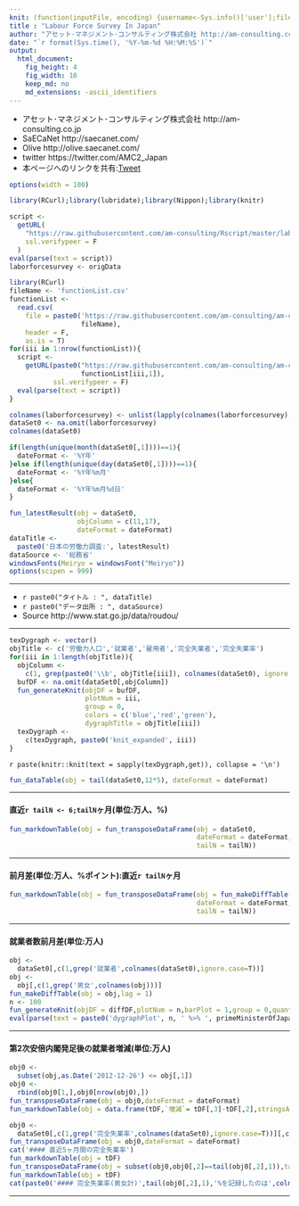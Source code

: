 ```yaml
---
knit: (function(inputFile, encoding) {username<-Sys.info()['user'];fileName<-'defaultPath.csv';pathToFile <-paste0('C:/Users/', username,'/Desktop/pathToCSV/');setwd(pathToFile);buf0<-read.csv(fileName,header = F,skip = 0,stringsAsFactor = F,check.names = F,fileEncoding = 'utf-8');timeStamp<-format(Sys.time(),'%Y%m%d%H%M%S');rmarkdown::render(inputFile, encoding = encoding, output_file = paste0('C:/Users/',username,buf0[2,1],'charts/','am-consulting.co.jp-LabourForceSurveyInJapan.html')) })
title : "Labour Force Survey In Japan"
author: "アセット･マネジメント･コンサルティング株式会社 http://am-consulting.co.jp"
date: "`r format(Sys.time(), '%Y-%m-%d %H:%M:%S')`"
output: 
  html_document:
    fig_height: 4
    fig_width: 10
    keep_md: no
    md_extensions: -ascii_identifiers 
---
```

<link href="http://knowledgevault.saecanet.com/components/rmarkdown-html.css" rel="stylesheet">
<script src="http://knowledgevault.saecanet.com/components/JavascriptCode.js"></script>
<style>.main-container {max-width : 1000px;}</style>

- アセット･マネジメント･コンサルティング株式会社 http://am-consulting.co.jp
- SaECaNet http://saecanet.com/
- Olive http://olive.saecanet.com/
- twitter https://twitter.com/AMC2_Japan
- 本ページへのリンクを共有:<a href="https://twitter.com/share" class="twitter-share-button" data-via="AMC2_Japan" data-size="large">Tweet</a> <script>!function(d,s,id){var js,fjs=d.getElementsByTagName(s)[0],p=/^http:/.test(d.location)?'http':'https';if(!d.getElementById(id)){js=d.createElement(s);js.id=id;js.src=p+'://platform.twitter.com/widgets.js';fjs.parentNode.insertBefore(js,fjs);}}(document, 'script', 'twitter-wjs');</script>

```r
options(width = 100)
```

```r
library(RCurl);library(lubridate);library(Nippon);library(knitr)
```

```r
script <-
  getURL(
    "https://raw.githubusercontent.com/am-consulting/Rscript/master/laborForceSurveyofJapan.r",
    ssl.verifypeer = F
  )
eval(parse(text = script))
laborforcesurvey <- origData
```

```r
library(RCurl)
fileName <- 'functionList.csv'
functionList <-
  read.csv(
    file = paste0('https://raw.githubusercontent.com/am-consulting/am-consulting.github.io/master/csv/',
                  fileName),
    header = F,
    as.is = T)
for(iii in 1:nrow(functionList)){
  script <- 
    getURL(paste0("https://raw.githubusercontent.com/am-consulting/am-consulting.github.io/master/", 
                  functionList[iii,1]),
           ssl.verifypeer = F)
  eval(parse(text = script))
}
```

```r
colnames(laborforcesurvey) <- unlist(lapply(colnames(laborforcesurvey),zen2han))
dataSet0 <- na.omit(laborforcesurvey)
colnames(dataSet0)
```

```r
if(length(unique(month(dataSet0[,1])))==1){
  dateFormat <- '%Y年'
}else if(length(unique(day(dataSet0[,1])))==1){
  dateFormat <- '%Y年%m月'
}else{
  dateFormat <- '%Y年%m月%d日'
}
```

```r
fun_latestResult(obj = dataSet0,
                 objColumn = c(11,17),
                 dateFormat = dateFormat)
dataTitle <- 
  paste0('日本の労働力調査:', latestResult)
dataSource <- '総務省'
windowsFonts(Meiryo = windowsFont("Meiryo"))
options(scipen = 999)
```

***

- `r paste0("タイトル : ", dataTitle)`
- `r paste0("データ出所 : ", dataSource)`
- Source http://www.stat.go.jp/data/roudou/

***

```r
texDygraph <- vector()
objTitle <- c('労働力人口','就業者','雇用者','完全失業者','完全失業率')
for(iii in 1:length(objTitle)){
  objColumn <- 
    c(1, grep(paste0('\\b', objTitle[iii]), colnames(dataSet0), ignore.case = T))
  bufDF <- na.omit(dataSet0[,objColumn])
  fun_generateKnit(objDF = bufDF, 
                   plotNum = iii, 
                   group = 0, 
                   colors = c('blue','red','green'), 
                   dygraphTitle = objTitle[iii])
  texDygraph <- 
    c(texDygraph, paste0('knit_expanded', iii))
}
```

`r paste(knitr::knit(text = sapply(texDygraph,get)), collapse = '\n')`

```r
fun_dataTable(obj = tail(dataSet0,12*5), dateFormat = dateFormat)
```

***
#### 直近`r tailN <- 6;tailN`ヶ月(単位:万人、%)

```r
fun_markdownTable(obj = fun_transposeDataFrame(obj = dataSet0,
                                               dateFormat = dateFormat,
                                               tailN = tailN))
```

***
#### 前月差(単位:万人、%ポイント):直近`r tailN`ヶ月

```r
fun_markdownTable(obj = fun_transposeDataFrame(obj = fun_makeDiffTable(obj = dataSet0),
                                               dateFormat = dateFormat,
                                               tailN = tailN))
```

***
#### 就業者数前月差(単位:万人)

```r
obj <- 
  dataSet0[,c(1,grep('就業者',colnames(dataSet0),ignore.case=T))]
obj <- 
  obj[,c(1,grep('男女',colnames(obj)))]
fun_makeDiffTable(obj = obj,lag = 1)
n <- 100
fun_generateKnit(objDF = diffDF,plotNum = n,barPlot = 1,group = 0,quantiles = 2)
eval(parse(text = paste0('dygraphPlot', n, ' %>% ', primeMinisterOfJapan_dygraph)))
```

***
#### 第2次安倍内閣発足後の就業者増減(単位:万人)

```r
obj0 <- 
  subset(obj,as.Date('2012-12-26') <= obj[,1])
obj0 <-
  rbind(obj0[1,],obj0[nrow(obj0),])
fun_transposeDataFrame(obj = obj0,dateFormat = dateFormat)
fun_markdownTable(obj = data.frame(tDF,`増減`= tDF[,3]-tDF[,2],stringsAsFactors = F,check.names = F))
```

```r
obj0 <- 
  dataSet0[,c(1,grep('完全失業率',colnames(dataSet0),ignore.case=T))][,c(1,2)]
fun_transposeDataFrame(obj = obj0,dateFormat = dateFormat)
cat('#### 直近5ヶ月間の完全失業率')
fun_markdownTable(obj = tDF)
fun_transposeDataFrame(obj = subset(obj0,obj0[,2]==tail(obj0[,2],1)),tailN = 2,dateFormat = dateFormat)
fun_markdownTable(obj = tDF)
cat(paste0('#### 完全失業率(男女計)',tail(obj0[,2],1),'%を記録したのは',colnames(tDF)[2],'以来'))
```

***
<script>MakeNegative();</script>
<script>
  (function(i,s,o,g,r,a,m){i['GoogleAnalyticsObject']=r;i[r]=i[r]||function(){
  (i[r].q=i[r].q||[]).push(arguments)},i[r].l=1*new Date();a=s.createElement(o),
  m=s.getElementsByTagName(o)[0];a.async=1;a.src=g;m.parentNode.insertBefore(a,m)
  })(window,document,'script','https://www.google-analytics.com/analytics.js','ga');

  ga('create', 'UA-3077339-5', 'auto');
  ga('send', 'pageview');

</script>
